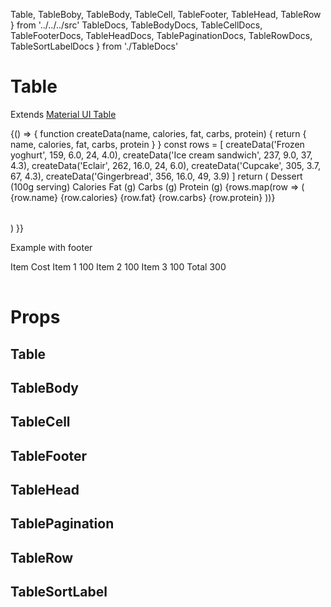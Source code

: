   Table,
  TableBoby,
  TableBody,
  TableCell,
  TableFooter,
  TableHead,
  TableRow
} from '../../../src'
  TableDocs,
  TableBodyDocs,
  TableCellDocs,
  TableFooterDocs,
  TableHeadDocs,
  TablePaginationDocs,
  TableRowDocs,
  TableSortLabelDocs
} from './TableDocs'

<Meta title="components|Table" component={Table} />

# Table

Extends [Material UI Table](https://material-ui.com/components/tables/)

<Preview>
  <Story name="default">
    {() => {
      function createData(name, calories, fat, carbs, protein) {
        return { name, calories, fat, carbs, protein }
      }
      const rows = [
        createData('Frozen yoghurt', 159, 6.0, 24, 4.0),
        createData('Ice cream sandwich', 237, 9.0, 37, 4.3),
        createData('Eclair', 262, 16.0, 24, 6.0),
        createData('Cupcake', 305, 3.7, 67, 4.3),
        createData('Gingerbread', 356, 16.0, 49, 3.9)
      ]
      return (
        <Table>
          <TableHead>
            <TableRow>
              <TableCell>Dessert (100g serving)</TableCell>
              <TableCell align="right">Calories</TableCell>
              <TableCell align="right">Fat&nbsp;(g)</TableCell>
              <TableCell align="right">Carbs&nbsp;(g)</TableCell>
              <TableCell align="right">Protein&nbsp;(g)</TableCell>
            </TableRow>
          </TableHead>
          <TableBody>
            {rows.map(row => (
              <TableRow key={row.name}>
                <TableCell component="th" scope="row">
                  {row.name}
                </TableCell>
                <TableCell align="right">{row.calories}</TableCell>
                <TableCell align="right">{row.fat}</TableCell>
                <TableCell align="right">{row.carbs}</TableCell>
                <TableCell align="right">{row.protein}</TableCell>
              </TableRow>
            ))}
          </TableBody>
        </Table>
      )
    }}
  </Story>
</Preview>

Example with footer

<Preview>
  <Story name="footer">
    <Table>
      <TableHead>
        <TableRow>
          <TableCell>Item</TableCell>
          <TableCell align="right">Cost</TableCell>
        </TableRow>
      </TableHead>
      <TableBody>
        <TableRow key="1">
          <TableCell component="th" scope="row">
            Item 1
          </TableCell>
          <TableCell align="right">100</TableCell>
        </TableRow>
        <TableRow key="2">
          <TableCell component="th" scope="row">
            Item 2
          </TableCell>
          <TableCell align="right">100</TableCell>
        </TableRow>
        <TableRow key="3">
          <TableCell component="th" scope="row">
            Item 3
          </TableCell>
          <TableCell align="right">100</TableCell>
        </TableRow>
      </TableBody>
      <TableFooter>
        <TableRow>
          <TableCell component="th" scope="row">
            Total
          </TableCell>
          <TableCell align="right">300</TableCell>
        </TableRow>
      </TableFooter>
    </Table>
  </Story>
</Preview>

# Props

## Table

<Props of={TableDocs} />

## TableBody

<Props of={TableBodyDocs} />

## TableCell

<Props of={TableCellDocs} />

## TableFooter

<Props of={TableFooterDocs} />

## TableHead

<Props of={TableHeadDocs} />

## TablePagination

<Props of={TablePaginationDocs} />

## TableRow

<Props of={TableRowDocs} />

## TableSortLabel

<Props of={TableSortLabelDocs} />
